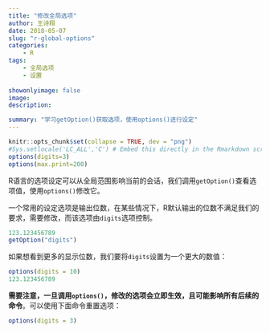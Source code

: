 ```yaml
---
title: "修改全局选项"
author: 王诗翔
date: 2018-05-07
slug: "r-global-options"
categories: 
    - R
tags:
    - 全局选项
    - 设置
    
showonlyimage: false
image: 
description: 

summary: "学习getOption()获取选项，使用options()进行设定"
---
```



```r
knitr::opts_chunk$set(collapse = TRUE, dev = "png")
#Sys.setlocale('LC_ALL','C') # Embed this directly in the Rmarkdown script that contains the Chinese character comment
options(digits=3)
options(max.print=200)
```


R语言的选项设定可以从全局范围影响当前的会话，我们调用`getOption()`查看选项值，使用`options()`修改它。

一个常用的设定选项是输出位数，在某些情况下，R默认输出的位数不满足我们的要求，需要修改，而该选项由`digits`选项控制。

```r
123.123456789
getOption("digits")
```

如果想看到更多的显示位数，我们要将`digits`设置为一个更大的数值：

```r
options(digits = 10)
123.123456789
```

**需要注意，一旦调用`options()`，修改的选项会立即生效，且可能影响所有后续的命令**。可以使用下面命令重置选项：

```r
options(digits = 3)
```

